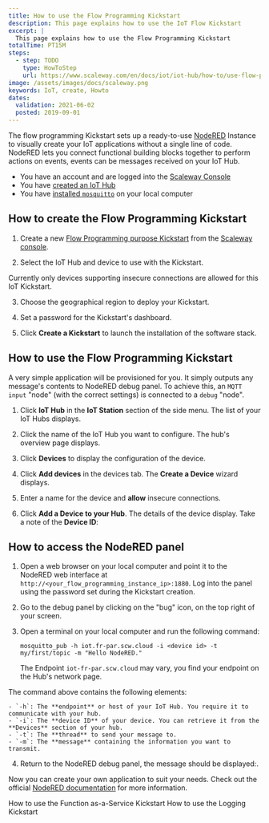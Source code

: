 ```yaml
---
title: How to use the Flow Programming Kickstart
description: This page explains how to use the IoT Flow Kickstart
excerpt: |
  This page explains how to use the Flow Programming Kickstart
totalTime: PT15M
steps:
  - step: TODO
    type: HowToStep
    url: https://www.scaleway.com/en/docs/iot/iot-hub/how-to/use-flow-programming-kickstart/
image: /assets/images/docs/scaleway.png
keywords: IoT, create, Howto
dates:
  validation: 2021-06-02
  posted: 2019-09-01
---
```


The flow programming Kickstart sets up a ready-to-use [NodeRED](https://nodered.org/) Instance to visually create your IoT applications without a single line of code. 
NodeRED lets you connect functional building blocks together to perform actions on events, events can be messages received on your IoT Hub.

<Message type="requirement">

- You have an account and are logged into the [Scaleway Console](https://console.scaleway.com)
- You have [created an IoT Hub](/iot/iot-hub/how-to/create-hub)
- You have [installed `mosquitto`](https://mosquitto.org/download/) on your local computer

</Message>

## How to create the Flow Programming Kickstart 

1. Create a new [Flow Programming purpose Kickstart](/iot/iot-hub/how-to/create-kickstart) from the [Scaleway console](https://console.scaleway.com/iot-hub/kickstarts/create). 
<Lightbox src="assets/scaleway-flow-programming-purpose-kickstart.png" alt="" />

2. Select the IoT Hub and device to use with the Kickstart.
  <Message type="important">

  Currently only devices supporting insecure connections are allowed for this IoT Kickstart.
  
  </Message>


3. Choose the geographical region to deploy your Kickstart. 

4. Set a password for the Kickstart's dashboard. 

5. Click **Create a Kickstart** to launch the installation of the software stack. 


## How to use the Flow Programming Kickstart 

A very simple application will be provisioned for you. It simply outputs any message's contents to NodeRED debug panel.
To achieve this, an `MQTT input` "node" (with the correct settings) is connected to a `debug` "node".

1. Click **IoT Hub** in the **IoT Station** section of the side menu. The list of your IoT Hubs displays.

2. Click the name of the IoT Hub you want to configure. The hub's overview page displays.

3. Click **Devices** to display the configuration of the device.

4. Click **Add devices** in the devices tab. The **Create a Device** wizard displays.

5. Enter a name for the device and **allow** insecure connections.

6. Click **Add a Device to your Hub**. The details of the device display. Take a note of the **Device ID**:
<Lightbox src="assets/scaleway-device-id.png" alt="" />

## How to access the NodeRED panel

1. Open a web browser on your local computer and point it to the NodeRED web interface at `http://<your_flow_programming_instance_ip>:1880`.  Log into the panel using the password set during the Kickstart creation. 

2. Go to the debug panel by clicking on the "bug" icon, on the top right of your screen. 

3. Open a terminal on your local computer and run the following command: 
    ```
    mosquitto_pub -h iot.fr-par.scw.cloud -i <device id> -t my/first/topic -m "Hello NodeRED."
    ```
    <Message type="note">

    The Endpoint `iot-fr-par.scw.cloud` may vary, you find your endpoint on the Hub's network page.

    </Message>

  The command above contains the following elements:

    - `-h`: The **endpoint** or host of your IoT Hub. You require it to communicate with your hub.
    - `-i`: The **device ID** of your device. You can retrieve it from the **Devices** section of your hub. 
    - `-t`: The **thread** to send your message to. 
    - `-m`: The **message** containing the information you want to transmit.
4. Return to the NodeRED debug panel, the message should be displayed:.
<Lightbox src="assets/scaleway-nodered-panel.png" alt="" />

Now you can create your own application to suit your needs. Check out the official [NodeRED documentation](https://nodered.org/docs/user-guide/) for more information.

<Navigation title="See Also">
  <PreviousButton to="/iot/iot-hub/how-to/use-faas-kickstart/">How to use the Function as-a-Service Kickstart</PreviousButton>
  <NextButton to="/iot/iot-hub/how-to/use-logging-kickstart/">How to use the Logging Kickstart</NextButton>
</Navigation>
